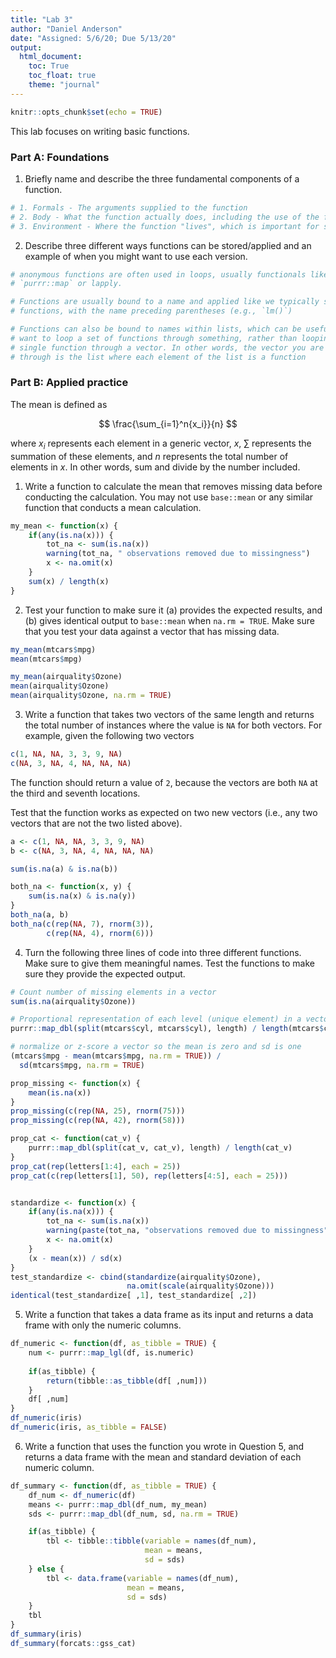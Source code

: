 ```yaml
---
title: "Lab 3"
author: "Daniel Anderson"
date: "Assigned: 5/6/20; Due 5/13/20"
output:
  html_document: 
    toc: True
    toc_float: true
    theme: "journal"
---
```


```r
knitr::opts_chunk$set(echo = TRUE)
```

This lab focuses on writing basic functions.

### Part A: Foundations
1. Briefly name and describe the three fundamental components of a function.

```r
# 1. Formals - The arguments supplied to the function
# 2. Body - What the function actually does, including the use of the formals
# 3. Environment - Where the function "lives", which is important for scoping.
```

2. Describe three different ways functions can be stored/applied and an example
of when you might want to use each version.

```r
# anonymous functions are often used in loops, usually functionals like
# `purrr::map` or lapply.

# Functions are usually bound to a name and applied like we typically see
# functions, with the name preceding parentheses (e.g., `lm()`)

# Functions can also be bound to names within lists, which can be useful if you
# want to loop a set of functions through something, rather than looping a
# single function through a vector. In other words, the vector you are looping
# through is the list where each element of the list is a function
```

### Part B: Applied practice

The mean is defined as

$$
\frac{\sum_{i=1}^n{x_i}}{n}
$$

where $x_i$ represents each element in a generic vector, $x$, $\sum$ represents the summation of these elements, and $n$ represents the total number of elements in $x$. In other words, sum and divide by the number included.

1. Write a function to calculate the mean that removes missing data before
conducting the calculation. You may not use `base::mean` or any similar function that conducts a mean calculation.

```r
my_mean <- function(x) {
	if(any(is.na(x))) {
		tot_na <- sum(is.na(x))
		warning(tot_na, " observations removed due to missingness")
		x <- na.omit(x)
	}
	sum(x) / length(x)
}
```

2. Test your function to make sure it (a) provides the expected results, and (b)
gives identical output to `base::mean` when `na.rm = TRUE`. Make sure that you test your data against a vector that has missing data.

```r
my_mean(mtcars$mpg)
mean(mtcars$mpg)

my_mean(airquality$Ozone)
mean(airquality$Ozone)
mean(airquality$Ozone, na.rm = TRUE)
```

3. Write a function that takes two vectors of the same length and returns
the total number of instances where the value is `NA` for both vectors. For
example, given the following two vectors

```r
c(1, NA, NA, 3, 3, 9, NA)
c(NA, 3, NA, 4, NA, NA, NA)
```

The function should return a value of `2`, because the vectors are both `NA` at
the third and seventh locations. 

Test that the function works as expected on two new vectors (i.e., any two vectors that are not the two listed above).

```r
a <- c(1, NA, NA, 3, 3, 9, NA)
b <- c(NA, 3, NA, 4, NA, NA, NA)

sum(is.na(a) & is.na(b))

both_na <- function(x, y) {
	sum(is.na(x) & is.na(y))	
}
both_na(a, b)
both_na(c(rep(NA, 7), rnorm(3)),
        c(rep(NA, 4), rnorm(6)))
```


4. Turn the following three lines of code into three different functions. Make sure to give them meaningful names. 
Test the functions to make sure they provide the expected output.

```r
# Count number of missing elements in a vector
sum(is.na(airquality$Ozone))

# Proportional representation of each level (unique element) in a vector
purrr::map_dbl(split(mtcars$cyl, mtcars$cyl), length) / length(mtcars$cyl)

# normalize or z-score a vector so the mean is zero and sd is one
(mtcars$mpg - mean(mtcars$mpg, na.rm = TRUE)) / 
  sd(mtcars$mpg, na.rm = TRUE) 
```

```r
prop_missing <- function(x) {
	mean(is.na(x))
}
prop_missing(c(rep(NA, 25), rnorm(75)))
prop_missing(c(rep(NA, 42), rnorm(58)))

prop_cat <- function(cat_v) {
	purrr::map_dbl(split(cat_v, cat_v), length) / length(cat_v)
}
prop_cat(rep(letters[1:4], each = 25))
prop_cat(c(rep(letters[1], 50), rep(letters[4:5], each = 25)))


standardize <- function(x) {
	if(any(is.na(x))) {
		tot_na <- sum(is.na(x))
		warning(paste(tot_na, "observations removed due to missingness"))
		x <- na.omit(x)
	}
	(x - mean(x)) / sd(x) 
}
test_standardize <- cbind(standardize(airquality$Ozone), 
                          na.omit(scale(airquality$Ozone)))
identical(test_standardize[ ,1], test_standardize[ ,2])
```

5. Write a function that takes a data frame as its input and returns a data
frame with only the numeric columns.

```r
df_numeric <- function(df, as_tibble = TRUE) {
	num <- purrr::map_lgl(df, is.numeric)
	
	if(as_tibble) {
		return(tibble::as_tibble(df[ ,num]))
	}
	df[ ,num]
}
df_numeric(iris)
df_numeric(iris, as_tibble = FALSE)
```

6. Write a function that uses the function you wrote in Question 5, and returns
a data frame with the mean and standard deviation of each numeric column.

```r
df_summary <- function(df, as_tibble = TRUE) {
	df_num <- df_numeric(df)
	means <- purrr::map_dbl(df_num, my_mean)
	sds <- purrr::map_dbl(df_num, sd, na.rm = TRUE)

	if(as_tibble) {
		tbl <- tibble::tibble(variable = names(df_num),
		                      mean = means,
		                      sd = sds)
	} else {
		tbl <- data.frame(variable = names(df_num),
		                  mean = means,
		                  sd = sds)
	}
	tbl
}
df_summary(iris)
df_summary(forcats::gss_cat)
```
